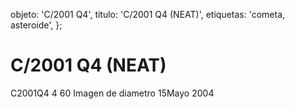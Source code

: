 
  objeto: 'C/2001 Q4',
  titulo: 'C/2001 Q4 (NEAT)',
  etiquetas: 'cometa, asteroide',
};

# C/2001 Q4 (NEAT)

<Imagen
  src="objeto/c2001-q4_20040515_1_mosaico-c2001q4-4tomas-de-60s72pp.jpg"
  fecha="20040515"
/>

C2001Q4 4 60 Imagen de diametro 15Mayo 2004
